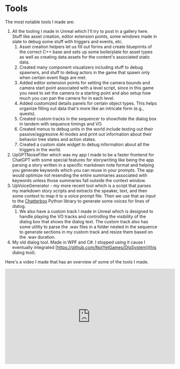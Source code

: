 
<main class="m-2">

<div class="m-2 mdx-content">

# Tools

<ToolsGallery />

The most notable tools I made are:

1. All the tooling I made in Unreal which I'll try to post in a gallery here. Stuff like asset creation, editor extension points, some windows made in slate to debug some stuff with triggers and events, etc.
   1. Asset creation helpers let us fill out forms and create blueprints of the correct C++ base and sets up some boilerplate for asset types as well as creating data assets for the content's associated static data.
   2. Created many component visualizers including stuff to debug spawners, and stuff to debug actors in the game that spawn only when certain event flags are met.
   3. Added editor extension points for setting the camera bounds and camera start point associated with a level script, since in this game you need to set the camera to a starting point and also setup how much you can pan the camera for in each level.
   4. Added customized details panels for certain object types. This helps organize filling out data that's more like an intricate form (e.g., quests).
   5. Created custom tracks in the sequencer to show/hide the dialog box in tandem with sequence timings and VO.
   6. Created menus to debug units in the world include testing out their passive/aggressive AI modes and print out information about their behavior tree states and action states.
   7. Created a custom slate widget to debug information about all the triggers in the world.
2. UpGPTNoiseFilter which was my app I made to be a faster frontend for ChatGPT with some special features for storywriting like being the app parsing a story written in a specific markdown note format and helping you generate keywords which you can reuse in your prompts. The app would optimize not resending the entire summaries associated with keywords unless those summaries fall outside the context window.
3. UpVoiceGenerator - my more recent tool which is a script that parses my markdown story scripts and extracts the speaker, text, and then some context to map it to a voice prompt file. Then we use that as input to the [Chatterbox](https://github.com/resemble-ai/chatterbox) Python library to generate some voices for lines of dialog.
   1. We also have a custom track I made in Unreal which is designed to handle playing the VO tracks and controlling the visibility of the dialog box that shows the dialog text. The custom track also has some utility to parse the .wav files in a folder nested in the sequence to generate sections in my custom track and resize them based on the .wav duration.
4. My old dialog tool. Made in WPF and C#. I stopped using it cause I eventually integrated [https://github.com/NotYetGames/DlgSystem](this dialog tool).

Here's a video I made that has an overview of some of the tools I made.

<iframe
  width="560"
  height="315"
  src="https://www.youtube.com/embed/-jNzbmpEU8A?si=CIAtMFSpXQMimYEY"
  title="YouTube video player"
  frameborder="0"
  allow="accelerometer; autoplay; clipboard-write; encrypted-media; gyroscope; picture-in-picture; web-share"
  referrerpolicy="strict-origin-when-cross-origin"
  allowfullscreen
></iframe>

</div>
</main>
